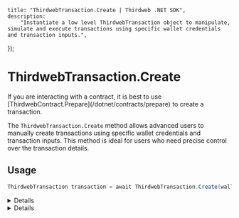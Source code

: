 
	title: "ThirdwebTransaction.Create | Thirdweb .NET SDK",
	description:
		"Instantiate a low level ThirdwebTransaction object to manipulate, simulate and execute transactions using specific wallet credentials and transaction inputs.",
});

# ThirdwebTransaction.Create

<Callout variant="warning" title="Advanced Use Case">
	If you are interacting with a contract, it is best to use
	[ThirdwebContract.Prepare](/dotnet/contracts/prepare) to create a transaction.
</Callout>

The `ThirdwebTransaction.Create` method allows advanced users to manually create transactions using specific wallet credentials and transaction inputs. This method is ideal for users who need precise control over the transaction details.

## Usage

```csharp
ThirdwebTransaction transaction = await ThirdwebTransaction.Create(wallet, txInput, chainId);
```

<Details summary="Parameters">

### wallet (required)

An instance of `IThirdwebWallet`. This represents the wallet that will be used to perform the transaction. The wallet's address must match the from address specified in txInput, if provided.

### txInput (required)

An instance of `ThirdwebTransactionInput`. This structure includes necessary details such as the from address, value, gas limit, and data payload.

The `from` field is optional and, if not provided, will default to the wallet's address.

### chainId (required)

The blockchain network's chain ID as a `BigInteger`. This ID specifies which network the transaction is intended for.

</Details>

<Details summary="Return Value">

### ThirdwebTransaction

Returns an instance of `ThirdwebTransaction` configured with the provided parameters, ready to interact with the blockchain.

</Details>
